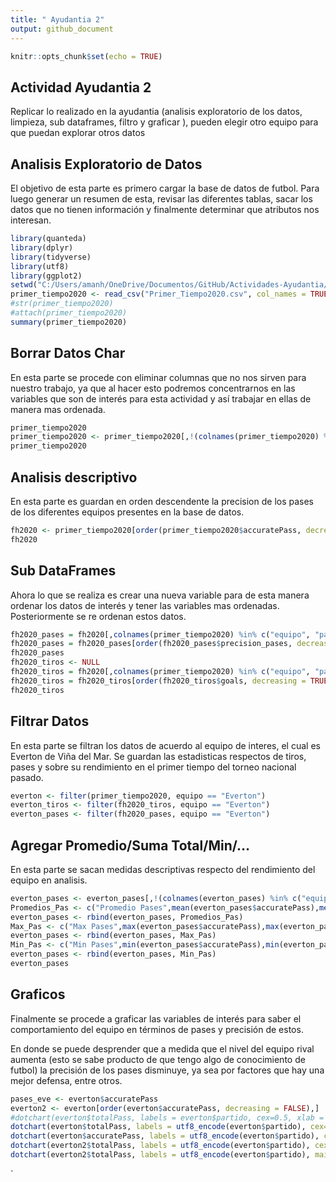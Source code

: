 ```yaml
---
title: " Ayudantia 2"
output: github_document
---
```


```r
knitr::opts_chunk$set(echo = TRUE)
```

## Actividad Ayudantia 2
  Replicar lo realizado en la ayudantia (analisis exploratorio de los datos, limpieza, sub dataframes, filtro y graficar ), pueden         elegir otro equipo para que puedan explorar otros datos


## Analisis Exploratorio de Datos 

El objetivo de esta parte es primero cargar la base de datos de futbol. Para luego generar un resumen de esta, revisar las diferentes tablas, sacar los datos que no tienen información y finalmente determinar que atributos nos interesan.

```r
library(quanteda)
library(dplyr)
library(tidyverse)
library(utf8)
library(ggplot2)
setwd("C:/Users/amanh/OneDrive/Documentos/GitHub/Actividades-Ayudantia/Actividad2")
primer_tiempo2020 <- read_csv("Primer_Tiempo2020.csv", col_names = TRUE)
#str(primer_tiempo2020)
#attach(primer_tiempo2020)
summary(primer_tiempo2020)
```

## Borrar Datos Char

En esta parte se procede con eliminar columnas que no nos sirven para nuestro trabajo, ya que al hacer esto podremos concentrarnos en las variables que son de interés para esta actividad y así trabajar en ellas de manera mas ordenada.

```r
primer_tiempo2020
primer_tiempo2020 <- primer_tiempo2020[,!(colnames(primer_tiempo2020) %in% c("id_partido", "fasepartido", "local", "tiempo","formationUsed", "torneo"))]
primer_tiempo2020
```

## Analisis descriptivo

En esta parte es guardan en orden descendente la precision de los pases de los diferentes equipos presentes en la base de datos.

```r
fh2020 <- primer_tiempo2020[order(primer_tiempo2020$accuratePass, decreasing = TRUE),]
fh2020
```
## Sub DataFrames

Ahora lo que se realiza es crear una nueva variable para de esta manera ordenar los datos de interés y tener las variables mas ordenadas. Posteriormente se re ordenan estos datos.

```r
fh2020_pases = fh2020[,colnames(primer_tiempo2020) %in% c("equipo", "partido", "accuratePass", "totalPass", "precision_pases")]
fh2020_pases = fh2020_pases[order(fh2020_pases$precision_pases, decreasing = TRUE),]
fh2020_pases
fh2020_tiros <- NULL
fh2020_tiros = fh2020[,colnames(primer_tiempo2020) %in% c("equipo", "partido", "goals", "ontargetScoringAtt", "totalScoringAtt", "blockedScoringAtt", "shotOffTarget", "precision_tiros")]
fh2020_tiros = fh2020_tiros[order(fh2020_tiros$goals, decreasing = TRUE),]
fh2020_tiros
```

## Filtrar Datos

En esta parte se filtran los datos de acuerdo al equipo de interes, el cual es Everton de Viña del Mar. Se guardan las estadisticas respectos de tiros, pases y sobre su rendimiento en el primer tiempo del torneo nacional pasado.

```r
everton <- filter(primer_tiempo2020, equipo == "Everton")
everton_tiros <- filter(fh2020_tiros, equipo == "Everton")
everton_pases <- filter(fh2020_pases, equipo == "Everton")
```

## Agregar Promedio/Suma Total/Min/...

En esta parte se sacan medidas descriptivas respecto del rendimiento del equipo en analisis.

```r
everton_pases <- everton_pases[,!(colnames(everton_pases) %in% c("equipo"))] 
Promedios_Pas <- c("Promedio Pases",mean(everton_pases$accuratePass),mean(everton_pases$totalPass),mean(everton_pases$precision_pases))
everton_pases <- rbind(everton_pases, Promedios_Pas)
Max_Pas <- c("Max Pases",max(everton_pases$accuratePass),max(everton_pases$totalPass),max(everton_pases$precision_pases))
everton_pases <- rbind(everton_pases, Max_Pas)
Min_Pas <- c("Min Pases",min(everton_pases$accuratePass),min(everton_pases$totalPass),min(everton_pases$precision_pases))
everton_pases <- rbind(everton_pases, Min_Pas)
everton_pases
```

## Graficos

Finalmente se procede a graficar las variables de interés para saber el comportamiento del equipo en términos de pases y precisión de estos.

En donde se puede desprender que a medida que el nivel del equipo rival aumenta (esto se sabe producto de que tengo algo de conocimiento de futbol) la precisión de los pases disminuye, ya sea por factores que hay una mejor defensa, entre otros.

```r
pases_eve <- everton$accuratePass
everton2 <- everton[order(everton$accuratePass, decreasing = FALSE),]
#dotchart(everton$totalPass, labels = everton$partido, cex=0.5, xlab = "Pases", ylab = "Partido")
dotchart(everton$totalPass, labels = utf8_encode(everton$partido), cex=0.5, xlab = "Pases", ylab = "Partido")
dotchart(everton$accuratePass, labels = utf8_encode(everton$partido), cex=0.5, xlab = "Pases", ylab = "Partido")
dotchart(everton2$totalPass, labels = utf8_encode(everton$partido), cex=0.5, xlab = "Pases", ylab = "Partido")
dotchart(everton2$totalPass, labels = utf8_encode(everton$partido), main="Pases Acertados everton", pch = 16, col=c("darkblue","dodgerblue"),lcolor="gray90", cex=0.8, xlab = "Pases", ylab = "Partido", cex.main=2,cex.lab=1.5)
```

`
